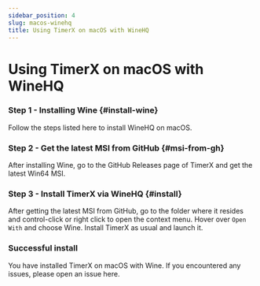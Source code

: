 ```yaml
---
sidebar_position: 4
slug: macos-winehq
title: Using TimerX on macOS with WineHQ
---
```


<!--Imports-->


# Using TimerX on macOS with WineHQ

### Step 1 - Installing Wine {#install-wine}

Follow the steps listed <Link to="https://www.embird.net/sw/embird/tutorial/wine/wine.htm">here</Link> to install WineHQ on macOS.

### Step 2 - Get the latest MSI from GitHub {#msi-from-gh}

After <Link to="#install-wine">installing Wine</Link>, go to <Link to="https://github.com/TimerX-App/TimerX/releases/latest">the GitHub Releases page</Link> of TimerX and get the latest Win64 MSI.

### Step 3 - Install TimerX via WineHQ {#install}

After getting <Link to="#msi-from-gh">the latest MSI</Link> from GitHub, go to the folder where it resides and control-click or right click to open the context menu. Hover over `Open With` and choose Wine. Install TimerX as usual and launch it.

### Successful install

You have installed TimerX on macOS with Wine. If you encountered any issues, please open an issue <Link to="https://github.com/TimerX-App/TimerX/issues">here</Link>.
